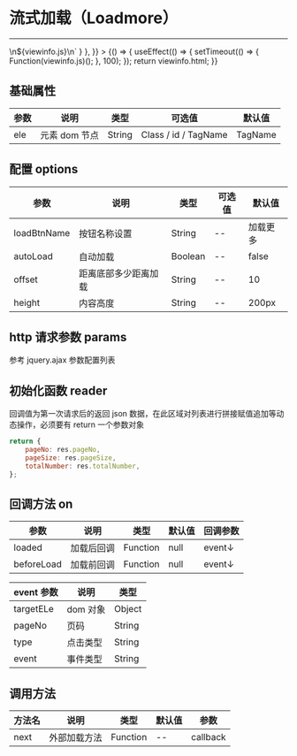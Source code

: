 
# 流式加载（Loadmore）

---

<Meta title="复用组件/流式加载(Loadmore)" />

<Canvas>
    <Story
        name="流式加载(Loadmore)"
        height="150px"
        parameters={{
            docs: { source: { code: `${viewinfo.html}\n\n<script type="text/javascript">\n${viewinfo.js}\n</script>` } },
        }}
    >
        {() => {
            useEffect(() => {
                setTimeout(() => {
                    Function(viewinfo.js)();
                }, 100);
            });
            return viewinfo.html;
        }}
    </Story>
</Canvas>

## 基础属性

| 参数 | 说明          | 类型   | 可选值               | 默认值  |
| ---- | ------------- | ------ | -------------------- | ------- |
| ele  | 元素 dom 节点 | String | Class / id / TagName | TagName |

## 配置 options

| 参数        | 说明                 | 类型    | 可选值 | 默认值   |
| ----------- | -------------------- | ------- | ------ | -------- |
| loadBtnName | 按钮名称设置         | String  | --     | 加载更多 |
| autoLoad    | 自动加载             | Boolean | --     | false    |
| offset      | 距离底部多少距离加载 | String  | --     | 10       |
| height      | 内容高度               | String  | --     | 200px    |


## http 请求参数 params

参考 jquery.ajax 参数配置列表

## 初始化函数 reader

回调值为第一次请求后的返回 json 数据，在此区域对列表进行拼接赋值追加等动态操作，必须要有 return 一个参数对象

```javascript
return {
    pageNo: res.pageNo,
    pageSize: res.pageSize,
    totalNumber: res.totalNumber,
};
```

## 回调方法 on

| 参数       | 说明       | 类型     | 默认值 | 回调参数 |
| ---------- | ---------- | -------- | ------ | -------- |
| loaded     | 加载后回调 | Function | null   | event↓   |
| beforeLoad | 加载前回调 | Function | null   | event↓   |

| event 参数 | 说明     | 类型   |
| ---------- | -------- | ------ |
| targetELe  | dom 对象 | Object |
| pageNo     | 页码     | String |
| type       | 点击类型 | String |
| event      | 事件类型 | String |

## 调用方法

| 方法名 | 说明         | 类型     | 默认值 | 参数     |
| ------ | ------------ | -------- | ------ | -------- |
| next   | 外部加载方法 | Function | --     | callback |
